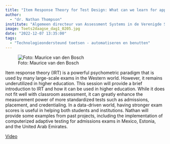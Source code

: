 ```yaml
---
title: "Item Response Theory for Test Design: What can we learn for application in Higher Education?"
author:
  - "dr. Nathan Thompson"
institute: "Algemeen directeur van Assessment Systems in de Verenigde Staten"
image: Toets2daagse_dag1_0205.jpg
date: "2022-12-07 13:35:00"
tags: 
  - "Technologieondersteund toetsen - automatiseren en benutten"
---
```


::: {.column-margin}
![Foto: Maurice van den Bosch]()
:::

Item response theory (IRT) is a powerful psychometric paradigm that is used by many large-scale exams in the Western world. However, it remains underutilized in higher education. This session will provide a brief introduction to IRT and how it can be used in higher education. While it does not fit well with classroom assessment, it can greatly enhance the measurement power of more standardized tests such as admissions, placement, and credentialing. In a data-driven world, having stronger exam scores is useful in helping both students and institutions. Nathan will provide some examples from past projects, including the implementation of computerized adaptive testing for admissions exams in Mexico, Estonia, and the United Arab Emirates.

[Video](https://tilburguniversity.cloud.panopto.eu/Panopto/Pages/Viewer.aspx?id=aaa5450a-e5be-483d-8d6b-af3800f2f96a){.btn .btn-primary}
